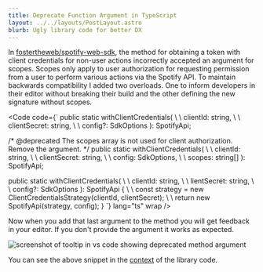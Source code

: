 ```yaml
---
title: Deprecate Function Argument in TypeScript
layout: ../../layouts/PostLayout.astro
blurb: Ugly library code for better DX
---
```



In [fostertheweb/spotify-web-sdk](https://github.com/fostertheweb/spotify-web-sdk), the method for obtaining a token with client credentials for non-user actions incorrectly accepted an argument for scopes. Scopes only apply to user authorization for requesting permission from a user to perform various actions via the Spotify API. To maintain backwards compatibility I added two overloads. One to inform developers in their editor without breaking their build and the other defining the new signature without scopes.

<Code code={`
public static withClientCredentials(
\ \ clientId: string,
\ \ clientSecret: string,
\ \ config?: SdkOptions
): SpotifyApi;

\/\* @deprecated The scopes array is not used for client authorization. Remove the argument. \*/
public static withClientCredentials(
\ \ clientId: string,
\ \ clientSecret: string,
\ \ config: SdkOptions,
\ \ scopes: string[]
): SpotifyApi;

public static withClientCredentials(
\ \ clientId: string,
\ \ lientSecret: string,
\ \ config?: SdkOptions
): SpotifyApi {
\ \ const strategy = new ClientCredentialsStrategy(clientId, clientSecret);
\ \ return new SpotifyApi(strategy, config);
}
`} lang="ts" wrap />

Now when you add that last argument to the method you will get feedback in your editor. If you don't provide the argument it works as expected.

<img
  src="/images/ts-deprecated.png"
  alt="screenshot of tooltip in vs code showing deprecated method argument"
/>

You can see the above snippet in the [context](https://github.com/fostertheweb/spotify-web-sdk/blob/main/src/SpotifyApi.ts#L200-L221) of the library code.
